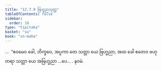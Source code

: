 ```yaml
---
title: "12.7.9 ဗြဟ္မညသုတ္တ"
tableOfContents: false
sidebar:
  order: 10
type: "tipitaka"
basket: "su"
book: "sn-maha"
---
```



<DynamicBreadcrumb />

<Division number="1139" book="sn-maha">

<Paragraph number="2452" book="sn-maha">
…  “ဧဝမေဝ ခေါ, ဘိက္ခဝေ, အပ္ပကာ တေ သတ္တာ ယေ ဗြဟ္မညာ; အထ ခေါ ဧတေဝ ဗဟုတရာ သတ္တာ ယေ အဗြဟ္မညာ …ပေ… .

</Paragraph>
</Division>

<Paragraph number="2453" type="center" book="sn-maha">
နဝမံ.
</Paragraph>
